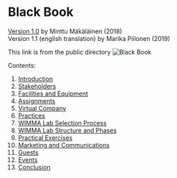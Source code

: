 ---
---
# Black Book

[Version 1.0](http://wimmalab.pages.labranet.jamk.fi/site/media/WIMMALab-BlackBook-1.0.ec5daf40.pdf) by Minttu Mäkäläinen (2018)  
Version 1.1 (english translation) by Marika Piilonen (2019)

This link is from the public directory
![Black Book](/assets/Black-Book-Images/blackbook.png)

Contents:

1. [Introduction](Black-Book-fi/01-Johdanto)
2. [Stakeholders](02-Stakeholders.md)
3. [Facilities and Equipment](03-Facilities-and-Equipment.md)
4. [Assignments](04-Assigments.md)
5. [Virtual Company](05-Virtual-Company.md)
6. [Practices](06-Practices.md)
7. [WIMMA Lab Selection Process](07-WIMMA-Lab-Selection-Process.md)
8. [WIMMA Lab Structure and Phases](08-WIMMA-Lab-Structure-and-Phases.md)
9. [Practical Exercises](09-Practical-Exercises.md)
10. [Marketing and Communications](10-Marketing-and-Communications.md)
11. [Guests](11-Guests.md)
12. [Events](12-Events.md)
13. [Conclusion](13-Conclusion.md)
